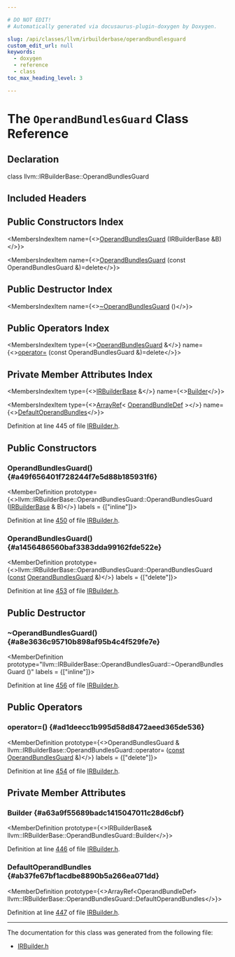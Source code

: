 ```yaml
---

# DO NOT EDIT!
# Automatically generated via docusaurus-plugin-doxygen by Doxygen.

slug: /api/classes/llvm/irbuilderbase/operandbundlesguard
custom_edit_url: null
keywords:
  - doxygen
  - reference
  - class
toc_max_heading_level: 3

---
```





# The `OperandBundlesGuard` Class Reference

<DoxygenPage pluginConfig={pluginConfig}>



## Declaration

<CodeBlock>class llvm::IRBuilderBase::OperandBundlesGuard</CodeBlock>

## Included Headers

<IncludesList>
<IncludesListItem
  filePath="llvm/IR/IRBuilder.h"
  permalink="/docs/api/files/include/include/llvm/include/llvm/ir/irbuilder-h"
  isLocal="true" />
</IncludesList>

## Public Constructors Index

<MembersIndex>

<MembersIndexItem
  name={<><a href="#a49f656401f728244f7e5d88b185931f6">OperandBundlesGuard</a> (IRBuilderBase &amp;B)</>}>
</MembersIndexItem>

<MembersIndexItem
  name={<><a href="#a1456486560baf3383dda99162fde522e">OperandBundlesGuard</a> (const OperandBundlesGuard &amp;)=delete</>}>
</MembersIndexItem>

</MembersIndex>

## Public Destructor Index

<MembersIndex>

<MembersIndexItem
  name={<><a href="#a8e3636c95710b898af95b4c4f529fe7e">~OperandBundlesGuard</a> ()</>}>
</MembersIndexItem>

</MembersIndex>

## Public Operators Index

<MembersIndex>

<MembersIndexItem
  type={<><a href="/docs/api/classes/llvm/irbuilderbase/operandbundlesguard">OperandBundlesGuard</a> &amp;</>}
  name={<><a href="#ad1deecc1b995d58d8472aeed365de536">operator=</a> (const OperandBundlesGuard &amp;)=delete</>}>
</MembersIndexItem>

</MembersIndex>

## Private Member Attributes Index

<MembersIndex>

<MembersIndexItem
  type={<><a href="/docs/api/classes/llvm/irbuilderbase">IRBuilderBase</a> &amp;</>}
  name={<><a href="#a63a9f55689badc1415047011c28d6cbf">Builder</a></>}>
</MembersIndexItem>

<MembersIndexItem
  type={<><a href="/docs/api/classes/llvm/arrayref">ArrayRef</a>&lt; <a href="/docs/api/namespaces/llvm/#aa97c65466bdd34abda6772dd32eb5d19">OperandBundleDef</a> &gt;</>}
  name={<><a href="#ab37fe67bf1acdbe8890b5a266ea071dd">DefaultOperandBundles</a></>}>
</MembersIndexItem>

</MembersIndex>


Definition at line 445 of file <a href="/docs/api/files/include/include/llvm/include/llvm/ir/irbuilder-h">IRBuilder.h</a>.

<SectionDefinition>

## Public Constructors

### OperandBundlesGuard() {#a49f656401f728244f7e5d88b185931f6}

<MemberDefinition
  prototype={<>llvm::IRBuilderBase::OperandBundlesGuard::OperandBundlesGuard (<a href="/docs/api/classes/llvm/irbuilderbase">IRBuilderBase</a> &amp; B)</>}
  labels = {["inline"]}>

Definition at line <a href="/docs/api/files/include/include/llvm/include/llvm/ir/irbuilder-h/#l00450">450</a> of file <a href="/docs/api/files/include/include/llvm/include/llvm/ir/irbuilder-h">IRBuilder.h</a>.
</MemberDefinition>

### OperandBundlesGuard() {#a1456486560baf3383dda99162fde522e}

<MemberDefinition
  prototype={<>llvm::IRBuilderBase::OperandBundlesGuard::OperandBundlesGuard (<a href="/docs/api/files/lib/lib/target/lib/target/aarch64/aarch64promoteconstant-cpp/#a90f8350fecae261c25be85d38b451bff">const</a> <a href="/docs/api/classes/llvm/irbuilderbase/operandbundlesguard">OperandBundlesGuard</a> &amp;)</>}
  labels = {["delete"]}>

Definition at line <a href="/docs/api/files/include/include/llvm/include/llvm/ir/irbuilder-h/#l00453">453</a> of file <a href="/docs/api/files/include/include/llvm/include/llvm/ir/irbuilder-h">IRBuilder.h</a>.
</MemberDefinition>

</SectionDefinition>

<SectionDefinition>

## Public Destructor

### ~OperandBundlesGuard() {#a8e3636c95710b898af95b4c4f529fe7e}

<MemberDefinition
  prototype="llvm::IRBuilderBase::OperandBundlesGuard::~OperandBundlesGuard ()"
  labels = {["inline"]}>

Definition at line <a href="/docs/api/files/include/include/llvm/include/llvm/ir/irbuilder-h/#l00456">456</a> of file <a href="/docs/api/files/include/include/llvm/include/llvm/ir/irbuilder-h">IRBuilder.h</a>.
</MemberDefinition>

</SectionDefinition>

<SectionDefinition>

## Public Operators

### operator=() {#ad1deecc1b995d58d8472aeed365de536}

<MemberDefinition
  prototype={<>OperandBundlesGuard &amp; llvm::IRBuilderBase::OperandBundlesGuard::operator= (<a href="/docs/api/files/lib/lib/target/lib/target/aarch64/aarch64promoteconstant-cpp/#a90f8350fecae261c25be85d38b451bff">const</a> <a href="/docs/api/classes/llvm/irbuilderbase/operandbundlesguard">OperandBundlesGuard</a> &amp;)</>}
  labels = {["delete"]}>

Definition at line <a href="/docs/api/files/include/include/llvm/include/llvm/ir/irbuilder-h/#l00454">454</a> of file <a href="/docs/api/files/include/include/llvm/include/llvm/ir/irbuilder-h">IRBuilder.h</a>.
</MemberDefinition>

</SectionDefinition>

<SectionDefinition>

## Private Member Attributes

### Builder {#a63a9f55689badc1415047011c28d6cbf}

<MemberDefinition
  prototype={<>IRBuilderBase&amp; llvm::IRBuilderBase::OperandBundlesGuard::Builder</>}>

Definition at line <a href="/docs/api/files/include/include/llvm/include/llvm/ir/irbuilder-h/#l00446">446</a> of file <a href="/docs/api/files/include/include/llvm/include/llvm/ir/irbuilder-h">IRBuilder.h</a>.
</MemberDefinition>

### DefaultOperandBundles {#ab37fe67bf1acdbe8890b5a266ea071dd}

<MemberDefinition
  prototype={<>ArrayRef&lt;OperandBundleDef&gt; llvm::IRBuilderBase::OperandBundlesGuard::DefaultOperandBundles</>}>

Definition at line <a href="/docs/api/files/include/include/llvm/include/llvm/ir/irbuilder-h/#l00447">447</a> of file <a href="/docs/api/files/include/include/llvm/include/llvm/ir/irbuilder-h">IRBuilder.h</a>.
</MemberDefinition>

</SectionDefinition>

<hr/>

The documentation for this class was generated from the following file:

<ul>
<li><a href="/docs/api/files/include/include/llvm/include/llvm/ir/irbuilder-h">IRBuilder.h</a></li>
</ul>

</DoxygenPage>
